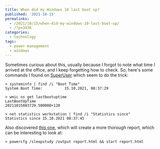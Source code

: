 ---
title: When did my Windows 10 last boot up?
published: '2021-10-15'
permalinks:
  - /2021/10/15/when-did-my-windows-10-last-boot-up/
  - /?p=3436
categories:
  - technology
tags:
  - power-management
  - windows
---

Sometimes curious about this, usually because I forgot to note what time I arrived at the office, and I keep forgetting how to check. So, here's some commands I found on [SuperUser](https://superuser.com/q/523726/62) which seem to do the trick:

```dos
> systeminfo | find /i "Boot Time"
System Boot Time:          15.10.2021, 08:37:29
```

```dos
> wmic os get lastbootuptime
LastBootUpTime
20211015083729.500000+120
```

```dos
> net statistics workstation | find /i "Statistics since"
Statistics since 15.10.2021 08:37:45
```

Also discovered [this one](https://superuser.com/a/1350900/62), which will create a more thorough report, which can be interesting to look at:

```dos
> powercfg /sleepstudy /output report.html && start report.html
```
